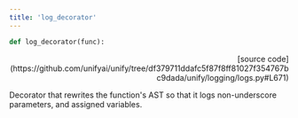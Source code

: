 ```yaml
---
title: 'log_decorator'
---
```


```python
def log_decorator(func):
```

<p align="right">[source code](https://github.com/unifyai/unify/tree/df379711ddafc5f87f8ff81027f354767bc9dada/unify/logging/logs.py#L671)</p>

Decorator that rewrites the function's AST so that it logs non-underscore
parameters, and assigned variables.